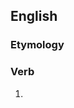 ==English==

===Etymology===
{{suffix|en|thrust|eth|nocat=1}}

===Verb===
{{head|en|verb form}}

# {{en-archaic third-person singular of|thrust}}